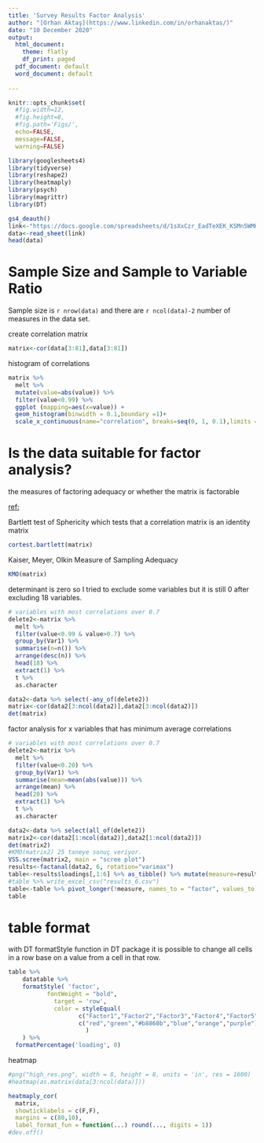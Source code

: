 ```yaml
---
title: 'Survey Results Factor Analysis'
author: "[Orhan Aktaş](https://www.linkedin.com/in/orhanaktas/)"
date: "10 December 2020"
output:
  html_document:
    theme: flatly
    df_print: paged
  pdf_document: default
  word_document: default
   
---
```



```r
knitr::opts_chunk$set(
  #fig.width=12, 
  #fig.height=8, 
  #fig.path='Figs/',
  echo=FALSE, 
  message=FALSE, 
  warning=FALSE)
```

```r
library(googlesheets4)
library(tidyverse)
library(reshape2)
library(heatmaply)
library(psych)
library(magrittr)
library(DT)
```


```r
gs4_deauth()
link<-"https://docs.google.com/spreadsheets/d/1sXxCzr_EadTeXEK_KSMn5WMHI3UkAvF101pRmfK1yMA/edit?usp=sharing"
data<-read_sheet(link)
head(data)
```

# Sample Size and Sample to Variable Ratio
Sample size is `r nrow(data)` and there are `r ncol(data)-2` number of measures in the data set. 



create correlation matrix
```r
matrix<-cor(data[3:81],data[3:81])
```

histogram of correlations
```r
matrix %>% 
  melt %>% 
  mutate(value=abs(value)) %>% 
  filter(value<0.99) %>% 
  ggplot (mapping=aes(x=value)) + 
  geom_histogram(binwidth = 0.1,boundary =1)+ 
  scale_x_continuous(name="correlation", breaks=seq(0, 1, 0.1),limits = c(0,1))
```

# Is the data suitable for factor analysis?

the measures of factoring adequacy
or
whether the matrix is factorable

[ref:](https://cran.r-project.org/web/packages/psych/psych.pdf)

Bartlett test of Sphericity which tests that a correlation matrix is an identity matrix
```r
cortest.bartlett(matrix)
```

Kaiser, Meyer, Olkin Measure of Sampling Adequacy
```r
KMO(matrix)
```


determinant is zero so I tried to exclude some variables but it is still 0 after excluding 18 variables.
```r
# variables with most correlations over 0.7
delete2<-matrix %>% 
  melt %>%
  filter(value<0.99 & value>0.7) %>% 
  group_by(Var1) %>% 
  summarise(n=n()) %>% 
  arrange(desc(n)) %>% 
  head(18) %>% 
  extract(1) %>% 
  t %>% 
  as.character

data2<-data %>% select(-any_of(delete2)) 
matrix<-cor(data2[3:ncol(data2)],data2[3:ncol(data2)])
det(matrix)
```

factor analysis for x variables that has minimum average correlations
```r
# variables with most correlations over 0.7
delete2<-matrix %>% 
  melt %>%
  filter(value<0.20) %>% 
  group_by(Var1) %>% 
  summarise(mean=mean(abs(value))) %>% 
  arrange(mean) %>% 
  head(20) %>% 
  extract(1) %>% 
  t %>% 
  as.character

data2<-data %>% select(all_of(delete2)) 
matrix2<-cor(data2[1:ncol(data2)],data2[1:ncol(data2)])
det(matrix2)
#KMO(matrix2) 25 taneye sonuç veriyor.
VSS.scree(matrix2, main = "scree plot")
results<-factanal(data2, 6, rotation="varimax")
table<-results$loadings[,1:6] %>% as_tibble() %>% mutate(measure=results$loadings[,1:6] %>% row.names) %>%  select(measure, everything())
#table %>% write_excel_csv("results_6.csv")
table<-table %>% pivot_longer(!measure, names_to = "factor", values_to = "loading") %>% group_by(measure) %>% filter(loading==max(loading)) %>% select(measure,factor,loading) %>% arrange(factor,desc(loading))
table
```

# table format

with DT formatStyle function in DT package it is possible to change all cells in a row base on a value from a cell in that row. 
```r
table %>% 
	datatable %>% 
	formatStyle( 'factor',
	       fontWeight = "bold",
		     target = 'row',
		     color = styleEqual(
					c("Factor1","Factor2","Factor3","Factor4","Factor5","Factor6"),
					c("red","green","#b8860b","blue","orange","purple")
				      )
	) %>% 
  formatPercentage('loading', 0)
```


heatmap
```r


#png("high_res.png", width = 8, height = 8, units = 'in', res = 1600)
#heatmap(as.matrix(data[3:ncol(data)]))

heatmaply_cor(
  matrix, 
  showticklabels = c(F,F), 
  margins = c(80,10),
  label_format_fun = function(...) round(..., digits = 1))
#dev.off()
```

